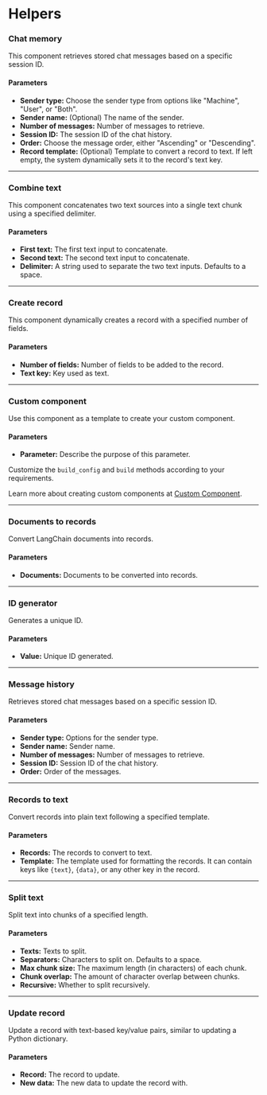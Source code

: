 
# Helpers

### Chat memory

This component retrieves stored chat messages based on a specific session ID.

#### Parameters

- **Sender type:** Choose the sender type from options like "Machine", "User", or "Both".
- **Sender name:** (Optional) The name of the sender.
- **Number of messages:** Number of messages to retrieve.
- **Session ID:** The session ID of the chat history.
- **Order:** Choose the message order, either "Ascending" or "Descending".
- **Record template:** (Optional) Template to convert a record to text. If left empty, the system dynamically sets it to the record's text key.

---

### Combine text

This component concatenates two text sources into a single text chunk using a specified delimiter.

#### Parameters

- **First text:** The first text input to concatenate.
- **Second text:** The second text input to concatenate.
- **Delimiter:** A string used to separate the two text inputs. Defaults to a space.

---

### Create record

This component dynamically creates a record with a specified number of fields.

#### Parameters

- **Number of fields:** Number of fields to be added to the record.
- **Text key:** Key used as text.

---

### Custom component

Use this component as a template to create your custom component.

#### Parameters

- **Parameter:** Describe the purpose of this parameter.

<Admonition type="info" title="Info">
  <p>
    Customize the <code>build_config</code> and <code>build</code> methods
    according to your requirements.
  </p>
</Admonition>

Learn more about creating custom components at [Custom Component](http://docs.langflow.org/components/custom).

---

### Documents to records

Convert LangChain documents into records.

#### Parameters

- **Documents:** Documents to be converted into records.

---

### ID generator

Generates a unique ID.

#### Parameters

- **Value:** Unique ID generated.

---

### Message history

Retrieves stored chat messages based on a specific session ID.

#### Parameters

- **Sender type:** Options for the sender type.
- **Sender name:** Sender name.
- **Number of messages:** Number of messages to retrieve.
- **Session ID:** Session ID of the chat history.
- **Order:** Order of the messages.

---

### Records to text

Convert records into plain text following a specified template.

#### Parameters

- **Records:** The records to convert to text.
- **Template:** The template used for formatting the records. It can contain keys like `{text}`, `{data}`, or any other key in the record.

---

### Split text

Split text into chunks of a specified length.

#### Parameters

- **Texts:** Texts to split.
- **Separators:** Characters to split on. Defaults to a space.
- **Max chunk size:** The maximum length (in characters) of each chunk.
- **Chunk overlap:** The amount of character overlap between chunks.
- **Recursive:** Whether to split recursively.

---

### Update record

Update a record with text-based key/value pairs, similar to updating a Python dictionary.

#### Parameters

- **Record:** The record to update.
- **New data:** The new data to update the record with.
